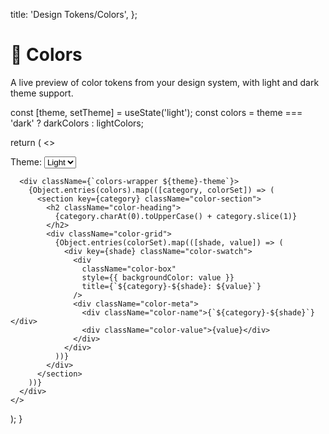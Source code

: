 

  title: 'Design Tokens/Colors',
};

# 🎨 Colors

A live preview of color tokens from your design system, with light and dark theme support.

  const [theme, setTheme] = useState('light');
  const colors = theme === 'dark' ? darkColors : lightColors;

return (
<>
<div className="theme-selector">
<label htmlFor="theme-select" className="theme-label">
Theme:
</label>
<select
id="theme-select"
value={theme}
onChange={(e) => setTheme(e.target.value)}
className="theme-dropdown" >
<option value="light">Light</option>
<option value="dark">Dark</option>
</select>
</div>

      <div className={`colors-wrapper ${theme}-theme`}>
        {Object.entries(colors).map(([category, colorSet]) => (
          <section key={category} className="color-section">
            <h2 className="color-heading">
              {category.charAt(0).toUpperCase() + category.slice(1)}
            </h2>
            <div className="color-grid">
              {Object.entries(colorSet).map(([shade, value]) => (
                <div key={shade} className="color-swatch">
                  <div
                    className="color-box"
                    style={{ backgroundColor: value }}
                    title={`${category}-${shade}: ${value}`}
                  />
                  <div className="color-meta">
                    <div className="color-name">{`${category}-${shade}`}</div>
                    <div className="color-value">{value}</div>
                  </div>
                </div>
              ))}
            </div>
          </section>
        ))}
      </div>
    </>

);
}

<ColorThemePreview />
